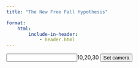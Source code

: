 ```yaml
---
title: "The New Free Fall Hypothesis"

format:
    html:
        include-in-header:
            - header.html
---
```




<py-script src="./acc_main.py"></py-script>

<input type="text" id="3dinput">10,20,30</input>
<button id="3dplotbutton" py-click="show_plt()" class="py-button">Set camera</button>
<div id="3dplot"></div>